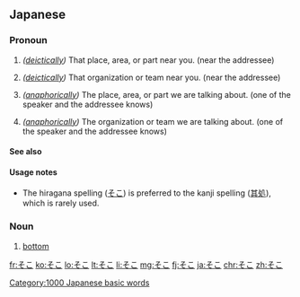 ==Japanese==
===Pronoun===
{{ja-pos|pronoun}}
# {{ja-def|其処}} ''([[deictically]])'' That place, area, or part near you. (near the addressee)
# {{ja-def|其処}} ''([[deictically]])'' That organization or team near you. (near the addressee)
# {{ja-def|其処}} ''([[anaphorically]])'' The place, area, or part we are talking about. (one of the speaker and the addressee knows)
# {{ja-def|其処}} ''([[anaphorically]])'' The organization or team we are talking about. (one of the speaker and the addressee knows)

====See also====
{{Japanese demonstratives}}

====Usage notes====
*The hiragana spelling ([[そこ]]) is preferred to the kanji spelling ([[其処]]), which is rarely used.

===Noun===
{{ja-noun}}
# {{ja-def|底}} [[bottom]]

[[Category:1000 Japanese basic words]]

[[fr:そこ]]
[[ko:そこ]]
[[lo:そこ]]
[[lt:そこ]]
[[li:そこ]]
[[mg:そこ]]
[[fj:そこ]]
[[ja:そこ]]
[[chr:そこ]]
[[zh:そこ]]